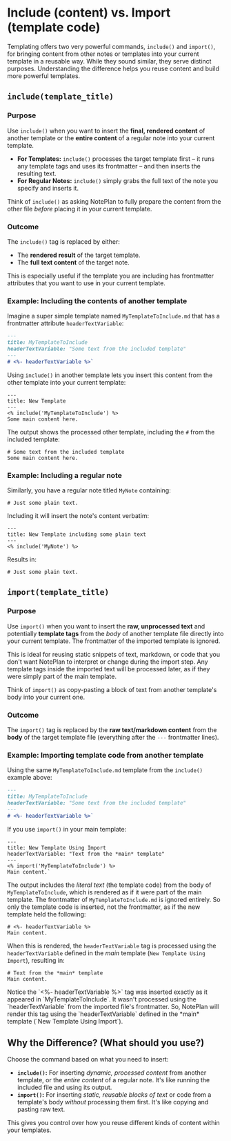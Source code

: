 
# Include (content) vs. Import (template code)

Templating offers two very powerful commands, `include()` and `import()`, for bringing content from other notes or templates into your current template in a reusable way. While they sound similar, they serve distinct purposes. Understanding the difference helps you reuse content and build more powerful templates.

## `include(template_title)` 

### Purpose

Use `include()` when you want to insert the **final, rendered content** of another template or the **entire content** of a regular note into your current template.

*   **For Templates:** `include()` processes the target template first – it runs any template tags and uses its frontmatter – and then inserts the resulting text.
*   **For Regular Notes:** `include()` simply grabs the full text of the note you specify and inserts it.

Think of `include()` as asking NotePlan to fully prepare the content from the other file *before* placing it in your current template. 

### Outcome

The `include()` tag is replaced by either:

*   The **rendered result** of the target template.
*   The **full text content** of the target note.

<Callout>
This is especially useful if the template you are including has frontmatter attributes that you want to use in your current template.
</Callout>

### Example: Including the contents of another template

Imagine a super simple template named `MyTemplateToInclude.md` that has a frontmatter attribute `headerTextVariable`:

```markdown
---
title: MyTemplateToInclude
headerTextVariable: "Some text from the included template"
---
# <%- headerTextVariable %>`
```

Using `include()` in another template lets you insert this content from the other template into your current template:

```
---
title: New Template
---
<% include('MyTemplateToInclude') %>
Some main content here.
```

The output shows the processed other template, including the `#` from the included template:

```
# Some text from the included template
Some main content here.
```

### Example: Including a regular note

Similarly, you have a regular note titled `MyNote` containing:
```
# Just some plain text.
```

Including it will insert the note's content verbatim:

```
---
title: New Template including some plain text
---
<% include('MyNote') %>
```

Results in:

```
# Just some plain text.
```


## `import(template_title)`

### Purpose

Use `import()` when you want to insert the **raw, unprocessed text** and potentially **template tags** from the *body* of another template file directly into your current template. The frontmatter of the imported template is ignored.

This is ideal for reusing static snippets of text, markdown, or code that you don't want NotePlan to interpret or change during the import step. Any template tags inside the imported text will be processed later, as if they were simply part of the main template.

Think of `import()` as copy-pasting a block of text from another template's body into your current one.

### Outcome

The `import()` tag is replaced by the **raw text/markdown content** from the **body** of the target template file (everything after the `---` frontmatter lines).

### Example: Importing template code from another template

Using the same `MyTemplateToInclude.md` template from the `include()` example above:

```markdown
---
title: MyTemplateToInclude
headerTextVariable: "Some text from the included template"
---
# <%- headerTextVariable %>`
```

If you use `import()` in your main template:

```
---
title: New Template Using Import
headerTextVariable: "Text from the *main* template"
---
<% import('MyTemplateToInclude') %>
Main content.`
```

The output includes the *literal text* (the template code) from the body of `MyTemplateToInclude`, which is rendered as if it were part of the main template. The frontmatter of `MyTemplateToInclude.md` is ignored entirely.
So only the template code is inserted, not the frontmatter, as if the new template held the following:
```
# <%- headerTextVariable %>
Main content.
```

When this is rendered, the `headerTextVariable` tag is processed using the `headerTextVariable` defined in the *main* template (`New Template Using Import`), resulting in:

```
# Text from the *main* template
Main content.
```

<Callout>
Notice the `<%- headerTextVariable %>` tag was inserted exactly as it appeared in `MyTemplateToInclude`. It wasn't processed using the `headerTextVariable` from the imported file's frontmatter. So, NotePlan will render this tag using the `headerTextVariable` defined in the *main* template (`New Template Using Import`).
</Callout>

## Why the Difference? (What should you use?)

Choose the command based on what you need to insert:

*   **`include()`:** For inserting *dynamic, processed content* from another template, or the *entire content* of a regular note. It's like running the included file and using its output.
*   **`import()`:** For inserting *static, reusable blocks of text* or code from a template's body *without* processing them first. It's like copying and pasting raw text.

This gives you control over how you reuse different kinds of content within your templates. 